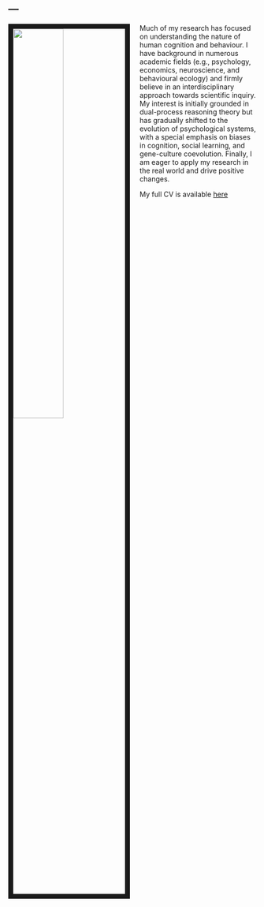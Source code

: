---
---

<link rel="stylesheet" href="styles.css" type="text/css">

<img src="images/image.jpg" style="width:45%; border:10px solid; margin-right: 20px" align="left">

<div class="a"> Much of my research has focused on understanding the nature of human cognition and behaviour. I have background in numerous academic fields (e.g., psychology, economics, neuroscience, and behavioural ecology) and firmly believe in an interdisciplinary approach towards scientific inquiry. My interest is initially grounded in dual-process reasoning theory but has gradually shifted to the evolution of psychological systems, with a special emphasis on biases in cognition, social learning, and gene-culture coevolution. Finally, I am eager to apply my research in the real world and drive positive changes.

My full CV is available [here](files/Wenjie Han-Resume.pdf)</div>
